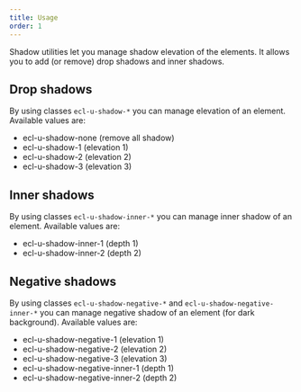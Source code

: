 ```yaml
---
title: Usage
order: 1
---
```



<Paragraph size="lead">
  Shadow utilities let you manage shadow elevation of the elements. It allows
  you to add (or remove) drop shadows and inner shadows.
</Paragraph>

## Drop shadows

By using classes `ecl-u-shadow-*` you can manage elevation of an element.
Available values are:

- ecl-u-shadow-none (remove all shadow)
- ecl-u-shadow-1 (elevation 1)
- ecl-u-shadow-2 (elevation 2)
- ecl-u-shadow-3 (elevation 3)

## Inner shadows

By using classes `ecl-u-shadow-inner-*` you can manage inner shadow of an element.
Available values are:

- ecl-u-shadow-inner-1 (depth 1)
- ecl-u-shadow-inner-2 (depth 2)

## Negative shadows

By using classes `ecl-u-shadow-negative-*` and `ecl-u-shadow-negative-inner-*` you can manage negative shadow of an element (for dark background).
Available values are:

- ecl-u-shadow-negative-1 (elevation 1)
- ecl-u-shadow-negative-2 (elevation 2)
- ecl-u-shadow-negative-3 (elevation 3)
- ecl-u-shadow-negative-inner-1 (depth 1)
- ecl-u-shadow-negative-inner-2 (depth 2)
